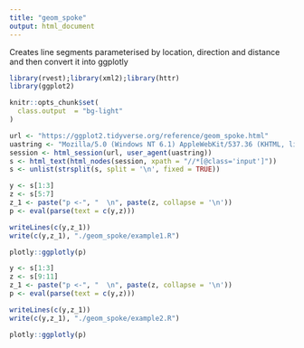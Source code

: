 ```yaml
---
title: "geom_spoke"
output: html_document
---
```


Creates line segments parameterised by location, direction and distance and then convert it into ggplotly

```r
library(rvest);library(xml2);library(httr)
library(ggplot2)

knitr::opts_chunk$set(
  class.output  = "bg-light"
)
```

```r
url <- "https://ggplot2.tidyverse.org/reference/geom_spoke.html"
uastring <- "Mozilla/5.0 (Windows NT 6.1) AppleWebKit/537.36 (KHTML, like Gecko) Chrome/88.0.4324.190 Safari/537.36"
session <- html_session(url, user_agent(uastring))
s <- html_text(html_nodes(session, xpath = "//*[@class='input']"))
s <- unlist(strsplit(s, split = '\n', fixed = TRUE))
```

```r
y <- s[1:3]
z <- s[5:7]
z_1 <- paste("p <-", "  \n", paste(z, collapse = '\n'))
p <- eval(parse(text = c(y,z)))
```

```r
writeLines(c(y,z_1))
write(c(y,z_1), "./geom_spoke/example1.R")
```

```r
plotly::ggplotly(p)
```

```r
y <- s[1:3]
z <- s[9:11]
z_1 <- paste("p <-", "  \n", paste(z, collapse = '\n'))
p <- eval(parse(text = c(y,z)))
```

```r
writeLines(c(y,z_1))
write(c(y,z_1), "./geom_spoke/example2.R")
```

```r
plotly::ggplotly(p)
```
